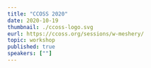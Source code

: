 ---
title: "CCOSS 2020"
date: 2020-10-19
thumbnail: ./ccoss-logo.svg
eurl: https://ccoss.org/sessions/w-meshery/
topic: workshop
published: true
speakers: [""]
---

